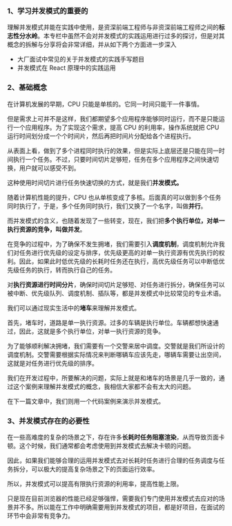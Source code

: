 ### 1、学习并发模式的重要的

理解并发模式并能在实践中使用，是资深前端工程师与非资深前端工程师之间的**标志性分水岭**。本专栏中虽然不会对并发模式的实践运用进行过多的探讨，但是对其概念的拆解与分享将会非常详细，并从如下两个方面进一步深入

+ 大厂面试中常见的关于并发模式的实践手写题目
+ 并发模式在 React 原理中的实践运用


### 2、基础概念

在计算机发展的早期，CPU 只能是单核的。它同一时间只能干一件事情。

但是需求上可并不是这样，我们都期望多个应用程序能够同时运行，而不是只能运行一个应用程序。为了实现这个需求，提高 CPU 的利用率，操作系统就把 CPU 运行时间划分成一个个时间片，然后再把时间片分配给各个进程执行。

从表面上看，做到了多个进程同时执行的效果，但是实际上底层还是只能在同一时间执行一个任务。不过，只要时间切片足够短，任务在多个应用程序之间快速切换，用户就可以感受不到。

这种使用时间切片进行任务快速切换的方式，就是我们**并发模式。**

随着计算机性能的提升，CPU 也从单核变成了多核。后面真的可以做到多个任务同时执行了，于是，多个任务同时执行，我们又换了一个名字，叫做**并行**。


而并发模式的含义，也随着发现了一些转变，现在，我们把**多个执行单位，对单一执行资源的竞争，叫做并发**。

在竞争的过程中，为了确保不发生拥堵，我们需要引入**调度机制**，调度机制允许我们对任务进行优先级的设定与排序，优先级更高的对单一执行资源有优先执行的权利。因此，如果此时低优先级的长耗时任务还在执行，高优先级任务可以中断低优先级任务的执行，转而执行自己的任务。

对**执行资源进行时间分片**，确保时间切片足够短、对任务进行拆分，确保任务可以被中断、优先级队列、调度机制、插队等，都是并发模式中比较常见的专业术语。

我们可以通过现实生活中的**堵车**来理解并发模式。

首先，堵车时，道路是单一执行资源。过多的车辆是执行单位。车辆都想快速通过，因此，这就是多个执行单位，对单一执行资源的竞争。

为了能够顺利解决拥堵，我们需要有一个交警来居中调度。交警就是我们所设计的调度机制。交警需要根据实际情况来判断哪辆车应该先走，哪辆车需要让出空间，这就是对任务进行优先级的排序。

我们在开发过程中，所要解决的问题，实际上就是和堵车的场景是几乎一致的，通过这个案例来理解并发模式的概念，我相信大家都不会有太大的问题。

在下一篇文章中，我们则用一个代码案例来演示并发模式。


### 3、并发模式存在的必要性

在一些高难度的复杂的场景之下，存在许多**长耗时任务阻塞渲染**，从而导致页面卡顿。这个时候，我们通常都会考虑使用到并发模式去解决卡顿的问题。

因此，如果我们能够合理的运用并发模式去对长耗时任务进行合理的任务调度与任务拆分，可以极大的提高复杂场景之下的页面运行效率。

所以，并发模式可以提高有限执行资源的利用率，提高性能上限。

只是现在目前浏览器的性能已经足够强悍，需要我们专门使用并发模式去应对的场景并不多。所以能在工作中明确需要用到并发模式的项目，都是好项目，在面试的环节中会非常有竞争力。




